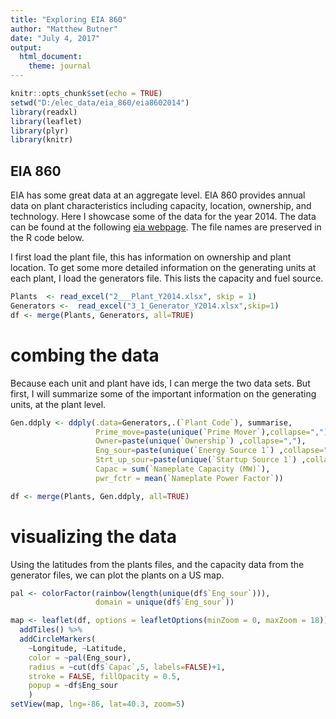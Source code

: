 ```yaml
---
title: "Exploring EIA 860"
author: "Matthew Butner"
date: "July 4, 2017"
output: 
  html_document: 
    theme: journal
---
```


```r
knitr::opts_chunk$set(echo = TRUE)
setwd("D:/elec_data/eia_860/eia8602014")
library(readxl)
library(leaflet)
library(plyr)
library(knitr)
```

## EIA 860

EIA has some great data at an aggregate level. EIA 860 provides annual data on plant characteristics including capacity, location, ownership, and technology. Here I showcase some of the data for the year 2014. The data can be found at the following [eia webpage](https://www.eia.gov/electricity/data/eia860/xls/eia8602014.zip). The file names are preserved in the R code below. 

I first load the plant file, this has information on ownership and plant location. To get some more detailed information on the generating units at each plant, I load the generators file. This lists the capacity and fuel source. 

```r
Plants  <- read_excel("2___Plant_Y2014.xlsx", skip = 1)
Generators <-  read_excel("3_1_Generator_Y2014.xlsx",skip=1)
df <- merge(Plants, Generators, all=TRUE)
```


# combing the data 

Because each unit and plant have ids, I can merge the two data sets. But first, I will summarize some of the important information on the generating units, at the plant level. 

```r

Gen.ddply <- ddply(.data=Generators,.(`Plant Code`), summarise, 
                   Prime_move=paste(unique(`Prime Mover`),collapse=","), 
                   Owner=paste(unique(`Ownership`) ,collapse=","),
                   Eng_sour=paste(unique(`Energy Source 1`) ,collapse=","), 
                   Strt_up_sour=paste(unique(`Startup Source 1`) ,collapse=","), 
                   Capac = sum(`Nameplate Capacity (MW)`),
                   pwr_fctr = mean(`Nameplate Power Factor`))

df <- merge(Plants, Gen.ddply, all=TRUE)
```

# visualizing the data
Using the latitudes from the plants files, and the capacity data from the generator files, we can plot the plants on a US map. 

```r
pal <- colorFactor(rainbow(length(unique(df$`Eng_sour`))), 
                   domain = unique(df$`Eng_sour`))

map <- leaflet(df, options = leafletOptions(minZoom = 0, maxZoom = 18)) %>% 
  addTiles() %>%   
  addCircleMarkers(
    ~Longitude, ~Latitude, 
    color = ~pal(Eng_sour),
    radius = ~cut(df$`Capac`,5, labels=FALSE)+1,
    stroke = FALSE, fillOpacity = 0.5,
    popup = ~df$Eng_sour
    )  
setView(map, lng=-86, lat=40.3, zoom=5)
```

